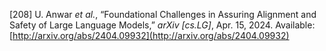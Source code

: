 \[208\]	U. Anwar *et al.*, “Foundational Challenges in Assuring Alignment and Safety of Large Language Models,” *arXiv \[cs.LG\]*, Apr. 15, 2024\. Available: [http://arxiv.org/abs/2404.09932](http://arxiv.org/abs/2404.09932)